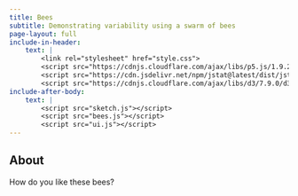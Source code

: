 ```yaml
---
title: Bees
subtitle: Demonstrating variability using a swarm of bees
page-layout: full
include-in-header: 
    text: |
        <link rel="stylesheet" href="style.css">
        <script src="https://cdnjs.cloudflare.com/ajax/libs/p5.js/1.9.2/p5.js"></script>
        <script src="https://cdn.jsdelivr.net/npm/jstat@latest/dist/jstat.min.js"></script>
        <script src="https://cdnjs.cloudflare.com/ajax/libs/d3/7.9.0/d3.min.js" integrity="sha512-vc58qvvBdrDR4etbxMdlTt4GBQk1qjvyORR2nrsPsFPyrs+/u5c3+1Ct6upOgdZoIl7eq6k3a1UPDSNAQi/32A==" crossorigin="anonymous" referrerpolicy="no-referrer"></script>
include-after-body: 
    text: |
        <script src="sketch.js"></script>
        <script src="bees.js"></script>
        <script src="ui.js"></script>
---
```



<div id="viz-container">
  <div id="swarm-container"></div>
  <div id="distribution-container"></div>
</div>
<div id="ui-container">
  <div id="controls-container"></div>
  <div id="indicator-container"></div>
</div>

::: {.about}
## About

How do you like these bees? 

:::

